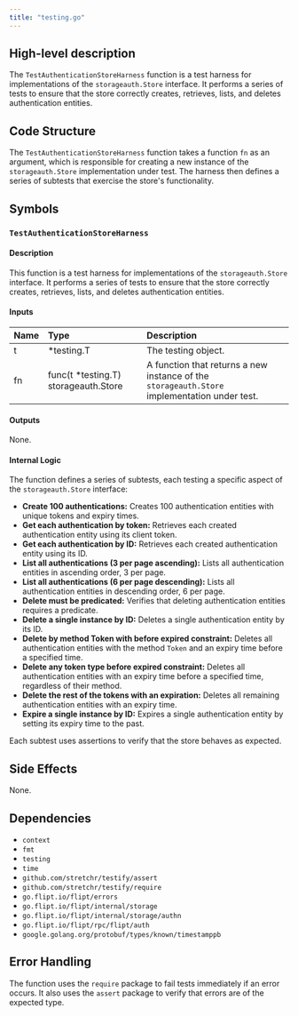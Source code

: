 ```yaml
---
title: "testing.go"
---
```


## High-level description
The `TestAuthenticationStoreHarness` function is a test harness for implementations of the `storageauth.Store` interface. It performs a series of tests to ensure that the store correctly creates, retrieves, lists, and deletes authentication entities.

## Code Structure
The `TestAuthenticationStoreHarness` function takes a function `fn` as an argument, which is responsible for creating a new instance of the `storageauth.Store` implementation under test. The harness then defines a series of subtests that exercise the store's functionality.

## Symbols
### `TestAuthenticationStoreHarness`
#### Description
This function is a test harness for implementations of the `storageauth.Store` interface. It performs a series of tests to ensure that the store correctly creates, retrieves, lists, and deletes authentication entities.

#### Inputs
| Name | Type | Description |
|:-----|:-----|:------------|
| t | *testing.T | The testing object. |
| fn | func(t *testing.T) storageauth.Store | A function that returns a new instance of the `storageauth.Store` implementation under test. |

#### Outputs
None.

#### Internal Logic
The function defines a series of subtests, each testing a specific aspect of the `storageauth.Store` interface:
- **Create 100 authentications:** Creates 100 authentication entities with unique tokens and expiry times.
- **Get each authentication by token:** Retrieves each created authentication entity using its client token.
- **Get each authentication by ID:** Retrieves each created authentication entity using its ID.
- **List all authentications (3 per page ascending):** Lists all authentication entities in ascending order, 3 per page.
- **List all authentications (6 per page descending):** Lists all authentication entities in descending order, 6 per page.
- **Delete must be predicated:** Verifies that deleting authentication entities requires a predicate.
- **Delete a single instance by ID:** Deletes a single authentication entity by its ID.
- **Delete by method Token with before expired constraint:** Deletes all authentication entities with the method `Token` and an expiry time before a specified time.
- **Delete any token type before expired constraint:** Deletes all authentication entities with an expiry time before a specified time, regardless of their method.
- **Delete the rest of the tokens with an expiration:** Deletes all remaining authentication entities with an expiry time.
- **Expire a single instance by ID:** Expires a single authentication entity by setting its expiry time to the past.

Each subtest uses assertions to verify that the store behaves as expected.

## Side Effects
None.

## Dependencies
- `context`
- `fmt`
- `testing`
- `time`
- `github.com/stretchr/testify/assert`
- `github.com/stretchr/testify/require`
- `go.flipt.io/flipt/errors`
- `go.flipt.io/flipt/internal/storage`
- `go.flipt.io/flipt/internal/storage/authn`
- `go.flipt.io/flipt/rpc/flipt/auth`
- `google.golang.org/protobuf/types/known/timestamppb`

## Error Handling
The function uses the `require` package to fail tests immediately if an error occurs. It also uses the `assert` package to verify that errors are of the expected type.
